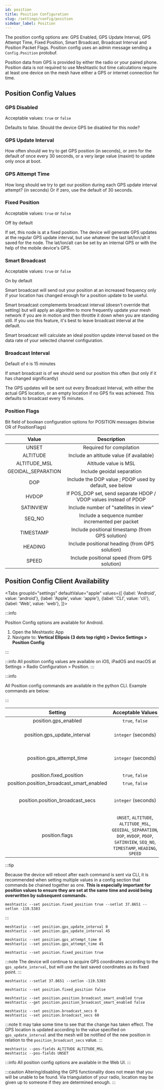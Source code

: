 ```yaml
---
id: position
title: Position Configuration
slug: /settings/config/position
sidebar_label: Position
---
```



The position config options are: GPS Enabled, GPS Update Interval, GPS Attempt Time, Fixed Position, Smart Broadcast, Broadcast Interval and Position Packet Flags. Position config uses an admin message sending a `Config.Position` protobuf.

Position data from GPS is provided by either the radio or your paired phone. Position data is not required to use Meshtastic but time calculations require at least one device on the mesh have either a GPS or internet connection for time.

## Position Config Values

### GPS Disabled

Acceptable values: `true` or `false`

Defaults to false. Should the device GPS be disabled for this node?

### GPS Update Interval

How often should we try to get GPS position (in seconds), or zero for the default of once every 30 seconds, or a very large value (maxint) to update only once at boot.

### GPS Attempt Time

How long should we try to get our position during each GPS update interval attempt? (in seconds) Or if zero, use the default of 30 seconds.

### Fixed Position

Acceptable values: `true` or `false`

Off by default

If set, this node is at a fixed position. The device will generate GPS updates at the regular GPS update interval, but use whatever the last lat/lon/alt it saved for the node. The lat/lon/alt can be set by an internal GPS or with the help of the mobile device's GPS.

### Smart Broadcast

Acceptable values: `true` or `false`

On by default

Smart broadcast will send out your position at an increased frequency only if your location has changed enough for a position update to be useful.

Smart broadcast complements broadcast interval (doesn't override that setting) but will apply an algorithm to more frequently update your mesh network if you are in motion and then throttle it down when you are standing still. If you use this feature, it's best to leave broadcast interval at the default.

Smart broadcast will calculate an ideal position update interval based on the data rate of your selected channel configuration.

### Broadcast Interval

Default of `0` is 15 minutes

If smart broadcast is of we should send our position this often (but only if it has changed significantly)

The GPS updates will be sent out every Broadcast Interval, with either the actual GPS location, or an empty location if no GPS fix was achieved. This defaults to broadcast every 15 minutes.

### Position Flags

Bit field of boolean configuration options for POSITION messages (bitwise OR of PositionFlags)

|       Value        |                           Description                            |
| :----------------: | :--------------------------------------------------------------: |
|       UNSET        |                     Required for compilation                     |
|      ALTITUDE      |             Include an altitude value (if available)             |
|    ALTITUDE_MSL    |                      Altitude value is MSL                       |
| GEOIDAL_SEPARATION |                    Include geoidal separation                    |
|        DOP         |     Include the DOP value ; PDOP used by default, see below      |
|       HVDOP        | If POS_DOP set, send separate HDOP / VDOP values instead of PDOP |
|     SATINVIEW      |              Include number of "satellites in view"              |
|       SEQ_NO       |         Include a sequence number incremented per packet         |
|     TIMESTAMP      |         Include positional timestamp (from GPS solution)         |
|      HEADING       |          Include positional heading (from GPS solution)          |
|       SPEED        |           Include positional speed (from GPS solution)           |

## Position Config Client Availability

<Tabs
groupId="settings"
defaultValue="apple"
values={[
{label: 'Android', value: 'android'},
{label: 'Apple', value: 'apple'},
{label: 'CLI', value: 'cli'},
{label: 'Web', value: 'web'},
]}>
<TabItem value="android">

:::info

Position Config options are available for Android.

1. Open the Meshtastic App
2. Navigate to: **Vertical Ellipsis (3 dots top right) > Device Settings > Position Config**

:::

</TabItem>
<TabItem value="apple">

:::info
All position config values are available on iOS, iPadOS and macOS at Settings > Radio Configuration > Position.
:::

</TabItem>
<TabItem value="cli">

:::info

All Position config commands are available in the python CLI. Example commands are below:

:::

|                  Setting                  |                                                             Acceptable Values                                                             |           Default            |
| :---------------------------------------: | :---------------------------------------------------------------------------------------------------------------------------------------: | :--------------------------: |
|           position.gps_enabled            |                                                              `true`, `false`                                                              |            `true`            |
|       position.gps_update_interval        |                                                            `integer` (seconds)                                                            |  Default `0` is 30 Seconds   |
|         position.gps_attempt_time         |                                                            `integer` (seconds)                                                            | Default of `0` is 30 Seconds |
|          position.fixed_position          |                                                              `true`, `false`                                                              |           `false`            |
| position.position_broadcast_smart_enabled |                                                              `true`, `false`                                                              |            `true`            |
|     position.position_broadcast_secs      |                                                            `integer` (seconds)                                                            | Default of `0` is 15 Minutes |
|              position.flags               | `UNSET`, `ALTITUDE`, `ALTITUDE_MSL`, `GEOIDAL_SEPARATION`, `DOP`, `HVDOP`, `PDOP`, `SATINVIEW`, `SEQ_NO`, `TIMESTAMP`, `HEADING`, `SPEED` |           `UNSET`            |

:::tip

Because the device will reboot after each command is sent via CLI, it is recommended when setting multiple values in a config section that commands be chained together as one. **This is especially important for position values to ensure they are set at the same time and avoid being overwritten by subsequent commands.**

```shell title="Example:"
meshtastic --set position.fixed_position true --setlat 37.8651 --setlon -119.5383
```

:::

```shell title="Set GPS update interval (Default of 0 is 30 seconds)"
meshtastic --set position.gps_update_interval 0
meshtastic --set position.gps_update_interval 45
```

```shell title="Set GPS attempt time (Default of 0 is 30 seconds)"
meshtastic --set position.gps_attempt_time 0
meshtastic --set position.gps_attempt_time 45
```

```shell title="Set Fixed Position - Current Location"
meshtastic --set position.fixed_position true
```

:::note
The device will continue to acquire GPS coordinates according to the `gps_update_interval`, but will use the last saved coordinates as its fixed point.
:::

```shell title="Set Fixed Position - User Defined"
meshtastic --setlat 37.8651 --setlon -119.5383
```

```shell title="Unset Fixed Position"
meshtastic --set position.fixed_position false
```

```shell title="Enable / Disable Smart position broadcast (Enabled by default)"
meshtastic --set position.position_broadcast_smart_enabled true
meshtastic --get position.position_broadcast_smart_enabled false
```

```shell title="Set Position Broadcast Interval (Default of 0 is 15 minutes)"
meshtastic --set position.broadcast_secs 0
meshtastic --set position.broadcast_secs 60
```

:::note
It may take some time to see that the change has taken effect. The GPS location is updated according to the value specified on `gps_update_interval` and the mesh will be notified of the new position in relation to the `position_broadcast_secs` value.
:::

```shell title="Set / Unset Position Flags"
meshtastic --pos-fields ALTITUDE ALTITUDE_MSL
meshtastic --pos-fields UNSET
```

</TabItem>
<TabItem value="web">

:::info
All position config options are available in the Web UI.
:::

</TabItem>
</Tabs>

:::caution
Altering/disabling the GPS functionality does not mean that you will be unable to be found. Via triangulation of your radio, location may be given up to someone if they are determined enough.
:::
